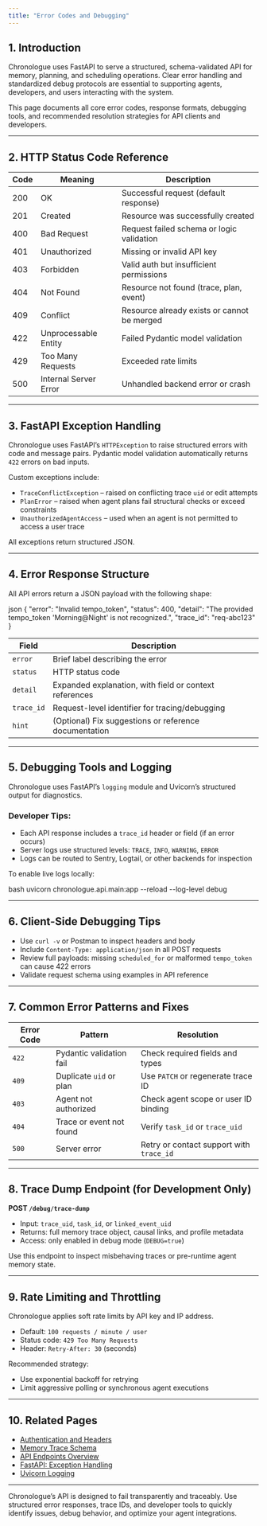 ```yaml
---
title: "Error Codes and Debugging"
---
```


## 1. Introduction

Chronologue uses FastAPI to serve a structured, schema-validated API for memory, planning, and scheduling operations. Clear error handling and standardized debug protocols are essential to supporting agents, developers, and users interacting with the system.

This page documents all core error codes, response formats, debugging tools, and recommended resolution strategies for API clients and developers.

---

## 2. HTTP Status Code Reference

| Code | Meaning                | Description                                           |
|------|------------------------|-------------------------------------------------------|
| 200  | OK                     | Successful request (default response)                 |
| 201  | Created                | Resource was successfully created                     |
| 400  | Bad Request            | Request failed schema or logic validation             |
| 401  | Unauthorized           | Missing or invalid API key                            |
| 403  | Forbidden              | Valid auth but insufficient permissions               |
| 404  | Not Found              | Resource not found (trace, plan, event)               |
| 409  | Conflict               | Resource already exists or cannot be merged           |
| 422  | Unprocessable Entity   | Failed Pydantic model validation                      |
| 429  | Too Many Requests      | Exceeded rate limits                                  |
| 500  | Internal Server Error  | Unhandled backend error or crash                      |

---

## 3. FastAPI Exception Handling

Chronologue uses FastAPI’s `HTTPException` to raise structured errors with code and message pairs. Pydantic model validation automatically returns `422` errors on bad inputs.

Custom exceptions include:

- `TraceConflictException` – raised on conflicting trace `uid` or edit attempts  
- `PlanError` – raised when agent plans fail structural checks or exceed constraints  
- `UnauthorizedAgentAccess` – used when an agent is not permitted to access a user trace

All exceptions return structured JSON.

---

## 4. Error Response Structure

All API errors return a JSON payload with the following shape:

json
{
  "error": "Invalid tempo_token",
  "status": 400,
  "detail": "The provided tempo_token 'Morning@Night' is not recognized.",
  "trace_id": "req-abc123"
}

| Field     | Description                                             |
|-----------|---------------------------------------------------------|
| `error`   | Brief label describing the error                        |
| `status`  | HTTP status code                                        |
| `detail`  | Expanded explanation, with field or context references  |
| `trace_id`| Request-level identifier for tracing/debugging          |
| `hint`    | (Optional) Fix suggestions or reference documentation   |

---

## 5. Debugging Tools and Logging

Chronologue uses FastAPI’s `logging` module and Uvicorn’s structured output for diagnostics.

### Developer Tips:
- Each API response includes a `trace_id` header or field (if an error occurs)  
- Server logs use structured levels: `TRACE`, `INFO`, `WARNING`, `ERROR`  
- Logs can be routed to Sentry, Logtail, or other backends for inspection

To enable live logs locally:

bash
uvicorn chronologue.api.main:app --reload --log-level debug

---

## 6. Client-Side Debugging Tips

- Use `curl -v` or Postman to inspect headers and body  
- Include `Content-Type: application/json` in all POST requests  
- Review full payloads: missing `scheduled_for` or malformed `tempo_token` can cause 422 errors  
- Validate request schema using examples in API reference

---

## 7. Common Error Patterns and Fixes

| Error Code | Pattern                    | Resolution                                         |
|------------|----------------------------|----------------------------------------------------|
| `422`      | Pydantic validation fail   | Check required fields and types                    |
| `409`      | Duplicate `uid` or plan    | Use `PATCH` or regenerate trace ID                 |
| `403`      | Agent not authorized       | Check agent scope or user ID binding               |
| `404`      | Trace or event not found   | Verify `task_id` or `trace_uid`                    |
| `500`      | Server error               | Retry or contact support with `trace_id`           |

---

## 8. Trace Dump Endpoint (for Development Only)

**POST `/debug/trace-dump`**

- Input: `trace_uid`, `task_id`, or `linked_event_uid`  
- Returns: full memory trace object, causal links, and profile metadata  
- Access: only enabled in debug mode (`DEBUG=true`)  

Use this endpoint to inspect misbehaving traces or pre-runtime agent memory state.

---

## 9. Rate Limiting and Throttling

Chronologue applies soft rate limits by API key and IP address.

- Default: `100 requests / minute / user`  
- Status code: `429 Too Many Requests`  
- Header: `Retry-After: 30` (seconds)

Recommended strategy:

- Use exponential backoff for retrying  
- Limit aggressive polling or synchronous agent executions

---

## 10. Related Pages

- [Authentication and Headers](./authentication-and-headers.mdx)  
- [Memory Trace Schema](./memory-trace-schema.mdx)  
- [API Endpoints Overview](./api-endpoints-overview.mdx)  
- [FastAPI: Exception Handling](https://fastapi.tiangolo.com/tutorial/handling-errors/)  
- [Uvicorn Logging](https://www.uvicorn.org/settings/)

---

Chronologue’s API is designed to fail transparently and traceably. Use structured error responses, trace IDs, and developer tools to quickly identify issues, debug behavior, and optimize your agent integrations.
